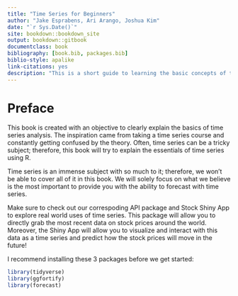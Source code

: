 ```yaml
--- 
title: "Time Series for Beginners"
author: "Jake Esprabens, Ari Arango, Joshua Kim"
date: "`r Sys.Date()`"
site: bookdown::bookdown_site
output: bookdown::gitbook
documentclass: book
bibliography: [book.bib, packages.bib]
biblio-style: apalike
link-citations: yes
description: "This is a short guide to learning the basic concepts of time series while also implementing these procedures in R."
---
```


# Preface {-}

This book is created with an objective to clearly explain the basics of time series analysis.  The inspiration came from taking a time series course and constantly getting confused by the theory.  Often, time series can be a tricky subject; therefore, this book will try to explain the essentials of time series using R. 

Time series is an immense subject with so much to it; therefore, we won't be able to cover all of it in this book.  We will solely focus on what we believe is the most important to provide you with the ability to forecast with time series.

Make sure to check out our correspoding API package and Stock Shiny App to explore real world uses of time series.  This package will allow you to directly grab the most recent data on stock prices around the world.  Moreover, the Shiny App will allow you to visualize and interact with this data as a time series and predict how the stock prices will move in the future!

I recommend installing these 3 packages before we get started:

```r
library(tidyverse)
library(ggfortify)
library(forecast)
```

